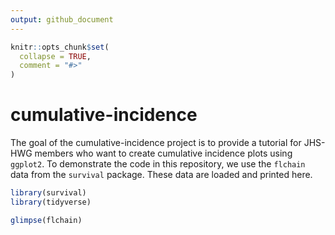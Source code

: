 ```yaml
---
output: github_document
---
```


<!-- README.md is generated from README.Rmd. Please edit that file -->

```r
knitr::opts_chunk$set(
  collapse = TRUE,
  comment = "#>"
)
```

# cumulative-incidence

The goal of the cumulative-incidence project is to provide a tutorial for JHS-HWG members who want to create cumulative incidence plots using `ggplot2`. To demonstrate the code in this repository, we use the `flchain` data from the `survival` package. These data are loaded and printed here.

```r

library(survival)
library(tidyverse)

glimpse(flchain)

```
